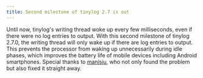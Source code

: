 ```yaml
---
title: Second milestone of tinylog 2.7 is out
---
```


Until now, tinylog's writing thread woke up every few milliseconds, even if there were no log entries to output.
With this second milestone of tinylog 2.7.0, the writing thread will only wake up if there are log entries to output.
This prevents the processor from waking up unnecessarily during idle phases, which improves the battery life of mobile devices including Android smartphones.
Special thanks to [manisiu](https://github.com/manisiu), who not only found the problem but also fixed it straight away.
